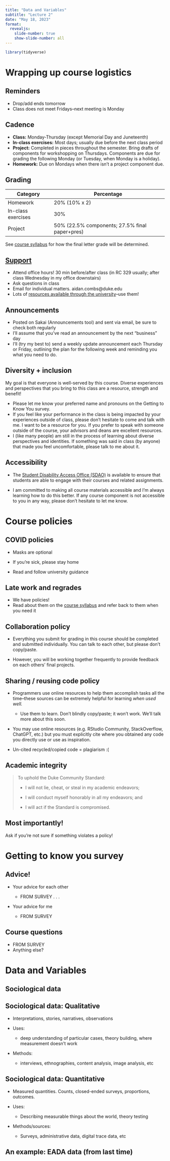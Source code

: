 ```yaml
---
title: "Data and Variables"
subtitle: "Lecture 2"
date: "May 18, 2023"
format: 
  revealjs:
    slide-number: true
    show-slide-number: all
---
```


```r
library(tidyverse)
```

# Wrapping up course logistics

## Reminders

-   Drop/add ends tomorrow
-   Class does not meet Fridays--next meeting is Monday

## Cadence

::: incremental
-   **Class:** Monday-Thursday (except Memorial Day and Juneteenth)
-   **In-class exercises:** Most days; usually due before the next class period
-   **Project:** Completed in pieces throughout the semester. Bring drafts of components for workshopping on Thursdays. Components are due for grading the following Monday (or Tuesday, when Monday is a holiday).
-   **Homework:** Due on Mondays when there isn't a project component due.
:::

## Grading {.smaller}

| Category           | Percentage                                     |
|--------------------|------------------------------------------------|
| Homework           | 20% (10% x 2)                                  |
| In-class exercises | 30%                                            |
| Project            | 50% (22.5% components; 27.5% final paper+pres) |

See [course syllabus](https://soc333-sum23.github.io/course-syllabus.html#grading) for how the final letter grade will be determined.

## [Support](https://soc333-sum23.github.io/course-support.html)

-   Attend office hours! 30 min before/after class (in RC 329 usually; after class Wednesday in my office downstairs)
-   Ask questions in class
-   Email for individual matters. aidan.combs\@duke.edu
-   Lots of [resources available through the university](https://soc333-sum23.github.io/course-support.html#academic-support)--use them!

## Announcements

-   Posted on Sakai (Announcements tool) and sent via email, be sure to check both regularly
-   I'll assume that you've read an announcement by the next "business" day
-   I'll (try my best to) send a weekly update announcement each Thursday or Friday, outlining the plan for the following week and reminding you what you need to do.

## Diversity + inclusion {.smaller}

My goal is that everyone is well-served by this course. Diverse experiences and perspectives that you bring to this class are a resource, strength and benefit!

::: incremental
-   Please let me know your preferred name and pronouns on the Getting to Know You survey.
-   If you feel like your performance in the class is being impacted by your experiences outside of class, please don't hesitate to come and talk with me. I want to be a resource for you. If you prefer to speak with someone outside of the course, your advisors and deans are excellent resources.
-   I (like many people) am still in the process of learning about diverse perspectives and identities. If something was said in class (by anyone) that made you feel uncomfortable, please talk to me about it.
:::

## Accessibility

-   The [Student Disability Access Office (SDAO)](https://access.duke.edu/students) is available to ensure that students are able to engage with their courses and related assignments.

-   I am committed to making all course materials accessible and I'm always learning how to do this better. If any course component is not accessible to you in any way, please don't hesitate to let me know.

# Course policies

## COVID policies

-   Masks are optional

-   If you're sick, please stay home

-   Read and follow university guidance

## Late work and regrades

-   We have policies!
-   Read about them on the [course syllabus](https://soc333-sum23.github.io/course-syllabus.html#course-policies) and refer back to them when you need it

## Collaboration policy

-   Everything you submit for grading in this course should be completed and submitted individually. You can talk to each other, but please don't copy/paste.

-   However, you will be working together frequently to provide feedback on each others' final projects.

## Sharing / reusing code policy {.smaller}

-   Programmers use online resources to help them accomplish tasks all the time--these sources can be extremely helpful for learning *when used well.*

    -   Use them to learn. Don't blindly copy/paste; it won't work. We'll talk more about this soon.

-   You may use online resources (e.g. RStudio Community, StackOverflow, ChatGPT, etc.) but you must explicitly cite where you obtained any code you directly use or use as inspiration.

-   Un-cited recycled/copied code = plagiarism :(

## Academic integrity

> To uphold the Duke Community Standard:
>
> -   I will not lie, cheat, or steal in my academic endeavors;
>
> -   I will conduct myself honorably in all my endeavors; and
>
> -   I will act if the Standard is compromised.

## Most importantly!

Ask if you're not sure if something violates a policy!

# Getting to know you survey

## Advice!

-   Your advice for each other

    -   FROM SURVEY . . .

-   Your advice for me

    -   FROM SURVEY

## Course questions

-   FROM SURVEY
-   Anything else?

# Data and Variables

## Sociological data

## Sociological data: Qualitative

::: incremental
-   Interpretations, stories, narratives, observations

-   Uses:

    -   deep understanding of particular cases, theory building, where measurement doesn't work

-   Methods:

    -   interviews, ethnographies, content analysis, image analysis, etc
:::

## Sociological data: Quantitative

::: incremental
-   Measured quantities. Counts, closed-ended surveys, proportions, outcomes.

-   Uses:

    -   Describing measurable things about the world, theory testing

-   Methods/sources:

    -   Surveys, administrative data, digital trace data, etc
:::

## An example: EADA data (from last time)
